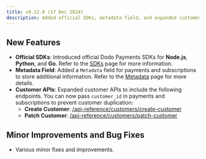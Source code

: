 ```yaml
---
title: v0.12.0 (17 Dec 2024)
description: Added official SDKs, metadata field, and expanded customer APIs with minor improvements and bug fixes.
---
```


## New Features
- **Official SDKs**: Introduced official Dodo Payments SDKs for **Node.js**, **Python**, and **Go**. Refer to the [SDKs](/api-reference/dodo-payments-sdks) page for more information.
- **Metadata Field**: Added a `Metadata` field for payments and subscriptions to store additional information. Refer to the [Metadata](/api-reference/metadata) page for more details.
- **Customer APIs**: Expanded customer APIs to include the following endpoints. You can now pass `customer_id` in payments and subscriptions to prevent customer duplication:
    - **Create Customer**: [/api-reference/customers/create-customer](/api-reference/customers/create-customer)
    - **Patch Customer**: [/api-reference/customers/patch-customer](/api-reference/customers/patch-customer)

## Minor Improvements and Bug Fixes
- Various minor fixes and improvements.